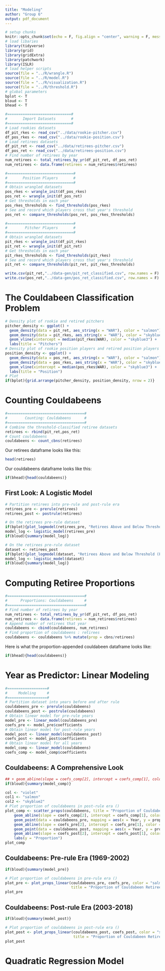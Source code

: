 ```yaml
---
title: "Modeling"
author: "Group 6"
output: pdf_document
---
```


```r
# setup chunks
knitr::opts_chunk$set(echo = F, fig.align = "center", warning = F, message = F, fig.height = 4)
# load libaries
library(tidyverse)
library(grid)
library(gridExtra)
library(patchwork)
library(ISLR)
# load helper scripts
source(file = "../R/wrangle.R")
source(file = "../R/model.R")
source(file = "../R/visualization.R")
source(file = "../R/threshold.R")
# global parameters
bplot <- T
bloud <- T
bhead <- T
```

```r
#=============================#
#       Import Datasets       #
#=============================#
# Load rookies datasets
df_pit_rkes <- read_csv("../data/rookie-pitcher.csv")
df_pos_rkes <- read_csv("../data/rookie-position.csv")
# Load retirees datasets
df_pit_ret <- read_csv("../data/retirees-pitcher.csv")
df_pos_ret <- read_csv("../data/retirees-position.csv")
# Find number of retirees by year
num_retirees <- total_retirees_by_yr(df_pit_ret, df_pos_ret)
num_retirees <- data.frame(retirees = num_retirees$retirees)
```

```r
#==============================#
#       Position Players       #
#==============================#
# Obtain wrangled datasets
pos_rkes <- wrangle_init(df_pos_rkes)
pos_ret <- wrangle_init(df_pos_ret)
# Get thresholds in each year
pos_rkes_thresholds <- find_thresholds(pos_rkes)
# See and record which players cross that year's threshold
pos_ret <- compare_thresholds(pos_ret, pos_rkes_thresholds)
```

```r
#==============================#
#        Pitcher Players       #
#==============================#
# Obtain wrangled datasets
pit_rkes <- wrangle_init(df_pit_rkes)
pit_ret <- wrangle_init(df_pit_ret)
# Get thresholds in each year
pit_rkes_thresholds <- find_thresholds(pit_rkes)
# See and record which players cross that year's threshold
pit_ret <- compare_thresholds(pit_ret, pit_rkes_thresholds)
```

```r
write.csv(pit_ret,"../data-gen/pit_ret_classified.csv", row.names = F)
write.csv(pos_ret,"../data-gen/pos_ret_classified.csv", row.names = F)
```

# The Couldabeen Classification Problem

```r
# Density plot of rookie and retired pitchers 
pitcher_density <- ggplot() +
  geom_density(data = pit_ret, aes_string(x = "WAR"), color = "salmon") +
  geom_density(data = pit_rkes, aes_string(x = "WAR"), color = "skyblue3") +
  geom_vline(xintercept = median(pit_rkes$WAR), color = "skyblue3") +
  labs(title = "Pitchers")
# Density plot of rookie position players and retired position players 
position_density <- ggplot() +
  geom_density(data = pos_ret, aes_string(x = "WAR"), color = "salmon") +
  geom_density(data = pos_rkes, aes_string(x = "WAR"), color = "skyblue3") +
  geom_vline(xintercept = median(pos_rkes$WAR), color = "skyblue3") +
  labs(title = "Position")
# Plot
if(bplot){grid.arrange(pitcher_density, position_density, nrow = 2)}
```

\newpage

# Counting Couldabeens

```r
#===================================#
#        Counting: Couldabeens      #
#===================================#
# Combine the threshold-classified retiree datasets
retirees <- rbind(pit_ret,pos_ret)
# Count couldabeens
couldabeens <- count_cbns(retirees)
```

Our retirees dataframe looks like this:

```r
head(retirees)
```

Our couldabeens dataframe looks like this:

```r
if(bhead){head(couldabeens)}
```

## First Look: A Logistic Model

```r
# Partition retirees into pre-rule and post-rule era
retirees_pre <- prerule(retirees)
retirees_post <- postrule(retirees)
```

```r
# On the retirees pre-rule dataset
if(bplot){plot_logmodel(retirees_pre, "Retirees Above and Below Threshold (Pre-rule)")}
model_log <- logistic_model(retirees_pre)
if(bloud){summary(model_log)}
```

\newpage

```r
# On the retirees pre-rule dataset
dataset <- retirees_post
if(bplot){plot_logmodel(dataset, "Retirees Above and Below Threshold (Post-rule)")}
model_log <- logistic_model(dataset)
if(bloud){summary(model_log)}
```

\newpage

# Computing Retiree Proportions

```r
#===================================#
#      Proportions: Couldabeens     #
#===================================#
# Find number of retirees by year
num_retirees <- total_retirees_by_yr(df_pit_ret, df_pos_ret)
num_retirees <- data.frame(retirees = num_retirees$retirees)
# Append number of retirees that year
couldabeens <- cbind(couldabeens, num_retirees)
# Find proportion of couldabeens : retirees
couldabeens <- couldabeens %>% mutate(prop = cbns/retirees)
```

Here is what the proportion-appended couldabeen dataframe looks like:

```r
if(bhead){head(couldabeens)}
```

\newpage

# Year as Predictor: Linear Modeling

```r
#==================#
#     Modeling     #
#==================#
# Partition dataset into years before and after rule
couldabeens_pre <- prerule(couldabeens)
couldabeens_post <- postrule(couldabeens)
# Obtain linear model for pre-rule years
model_pre <- linear_model(couldabeens_pre)
coefs_pre <- model_pre$coefficients
# Obtain linear model for post-rule years
model_post <- linear_model(couldabeens_post)
coefs_post <- model_post$coefficients
# Obtain linear model for all years
model_comp <- linear_model(couldabeens)
coefs_comp <- model_comp$coefficients
```

\newpage 

## Couldabeens: A Comprehensive Look

```r
## + geom_abline(slope = coefs_comp[2], intercept = coefs_comp[1], color = col) + 
if(bloud){summary(model_comp)}
```

```r
col <- "violet"
col1 <- "salmon"
col2 <- "skyblue2"
# Plot proportion of couldabeens in post-rule era ()
plot_comp <- scatter_props(couldabeens, title = "Proportion of Couldabeen Retirees") +
    geom_abline(slope = coefs_comp[2], intercept = coefs_comp[1], color = col) + 
    geom_point(data = couldabeens_pre, mapping = aes(x = Year, y = prop), color = col1) +
    geom_abline(slope = coefs_pre[2], intercept = coefs_pre[1], color = col1) +
    geom_point(data = couldabeens_post, mapping = aes(x = Year, y = prop),color = col2) +
    geom_abline(slope = coefs_post[2], intercept = coefs_post[1], color = col2) + 
    labs(y = "Proportion")
plot_comp
```


\newpage

## Couldabeens: Pre-rule Era (1969-2002)

```r
if(bloud){summary(model_pre)}
```

\bigskip
\bigskip

```r
# Plot proportion of couldabeens in pre-rule era ()
plot_pre <- plot_props_linear(couldabeens_pre, coefs_pre, color = "salmon", 
                              title = "Proportion of Couldabeen Retirees (1969-2002)")
plot_pre
```

\newpage

## Couldabeens: Post-rule Era (2003-2018)

```r
if(bloud){summary(model_post)}
```

\bigskip
\bigskip

```r
# Plot proportion of couldabeens in post-rule era ()
plot_post <- plot_props_linear(couldabeens_post, coefs_post, color = "skyblue2", 
                               title = "Proportion of Couldabeen Retirees (2003-2018)")
plot_post
```

\newpage

# Quadratic Regression Model

```r

```


